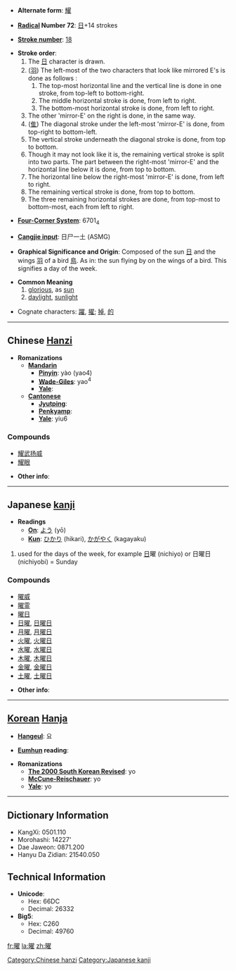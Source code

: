 * '''Alternate form''': [[耀]]

* '''[[Wiktionary:Chinese radical index| Radical]] Number 72''': [[Wiktionary:Chinese radical index 日|日]]+14 strokes

* '''[[Wiktionary:Chinese total strokes index|Stroke number]]''': [[Wiktionary:Chinese total strokes index 18|18]]

*'''Stroke order''':
*# The [[日]] character is drawn.
*# ([[羽]]) The left-most of the two characters that look like mirrored E's is done as follows :
*## The top-most horizontal line and the vertical line is done in one stroke, from top-left to bottom-right.
*## The middle horizontal stroke is done, from left to right.
*## The bottom-most horizontal stroke is done, from left to right.
*# The other 'mirror-E' on the right is done, in the same way.
*# ([[隹]]) The diagonal stroke under the left-most 'mirror-E' is done, from top-right to bottom-left.
*# The vertical stroke underneath the diagonal stroke is done, from top to bottom.
*# Though it may not look like it is, the remaining vertical stroke is split into two parts.  The part between the right-most 'mirror-E' and the horizontal line below it is done, from top to bottom.
*# The horizontal line below the right-most 'mirror-E' is done, from left to right.
*# The remaining vertical stroke is done, from top to bottom.
*# The three remaining horizontal strokes are done, from top-most to bottom-most, each from left to right.

* '''[[Wiktionary:Chinese four corner index|Four-Corner System]]''': 6701<sub>4</sub>

* '''[[Wiktionary:Chinese Cangjie index|Cangjie input]]''': 日尸一土 (ASMG)

* '''Graphical Significance and Origin''': Composed of the sun [[日]] and the wings [[羽]] of a bird [[鳥]]. As in: the sun flying by on the wings of a bird. This signifies a day of the week.

* '''Common Meaning'''
*# [[glorious]], as [[sun]]
*# [[daylight]], [[sunlight]]

*Cognate characters: [[躍]], [[擢]]; [[掉]], [[的]]

----

== Chinese [[Hanzi]] ==

* '''Romanizations'''
** '''[[Mandarin]]'''
*** '''[[Pinyin]]''': yào (yao4)
*** '''[[Wade-Giles]]''': yao<sup>4</sup>
*** '''[[Yale]]''': 
** '''[[Cantonese]]'''
*** '''[[Jyutping]]''':
*** '''[[Penkyamp]]''': 
*** '''[[Yale]]''': yiu6

===Compounds===
*[[耀武扬威]]
*[[耀眼]]

* '''Other info''': 

----

== Japanese [[kanji]] ==

* '''Readings'''
** '''[[On]]''': [[よう]] (yō)
** '''[[Kun]]''': [[ひかり]] (hikari), [[かがやく]] (kagayaku)

#used for the days of the week, for example [[日]]曜 (nichiyo) or 日曜日 (nichiyobi) = Sunday

===Compounds===
*[[曜威]]
*[[曜霊]]
*[[曜日]]
*[[日曜]], [[日曜日]]
*[[月曜]], [[月曜日]]
*[[火曜]], [[火曜日]]
*[[水曜]], [[水曜日]]
*[[木曜]], [[木曜日]]
*[[金曜]], [[金曜日]]
*[[土曜]], [[土曜日]]

* '''Other info''': 
----

== [[Korean]] [[Hanja]] ==

* '''[[Hangeul]]''': 요

* '''[[Eumhun]] reading''': 

* '''Romanizations'''
** '''[[The 2000 South Korean Revised Romanization|The 2000 South Korean Revised]]''': yo
** '''[[McCune-Reischauer]]''': yo
** '''[[Yale]]''': yo

----

== Dictionary Information ==

* KangXi: 0501.110
* Morohashi: 14227'
* Dae Jaweon: 0871.200
* Hanyu Da Zidian: 21540.050

== Technical Information ==

* '''Unicode''':
** Hex: 66DC
** Decimal: 26332
* '''Big5''':
** Hex: C260
** Decimal: 49760

[[Category:Chinese hanzi]]
[[Category:Japanese kanji]]

[[fr:曜]]
[[la:曜]]
[[zh:曜]]